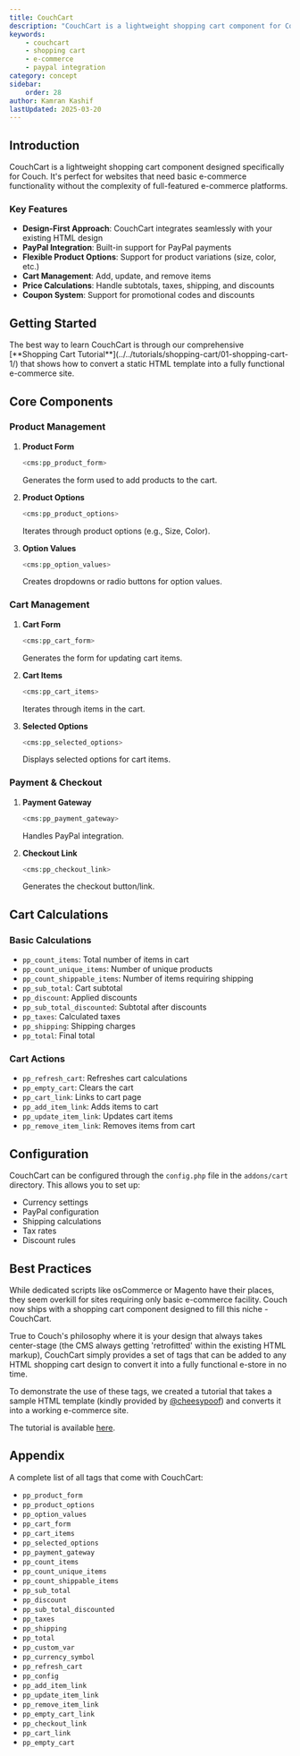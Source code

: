 ```yaml
---
title: CouchCart
description: "CouchCart is a lightweight shopping cart component for CouchCMS that enables basic e-commerce functionality while maintaining design flexibility"
keywords:
    - couchcart
    - shopping cart
    - e-commerce
    - paypal integration
category: concept
sidebar:
    order: 28
author: Kamran Kashif
lastUpdated: 2025-03-20
---
```



## Introduction

CouchCart is a lightweight shopping cart component designed specifically for Couch. It's perfect for websites that need basic e-commerce functionality without the complexity of full-featured e-commerce platforms.

### Key Features

- **Design-First Approach**: CouchCart integrates seamlessly with your existing HTML design
- **PayPal Integration**: Built-in support for PayPal payments
- **Flexible Product Options**: Support for product variations (size, color, etc.)
- **Cart Management**: Add, update, and remove items
- **Price Calculations**: Handle subtotals, taxes, shipping, and discounts
- **Coupon System**: Support for promotional codes and discounts

## Getting Started

<Card icon="star" title="Tutorial">
The best way to learn CouchCart is through our comprehensive [**Shopping Cart Tutorial**](../../tutorials/shopping-cart/01-shopping-cart-1/) that shows how to convert a static HTML template into a fully functional e-commerce site.
</Card>

## Core Components

### Product Management

<Steps>

1. **Product Form**

   ```php title="Product Form Example"
   <cms:pp_product_form>
   ```

   Generates the form used to add products to the cart.

2. **Product Options**

   ```php title="Product Options Example"
   <cms:pp_product_options>
   ```

   Iterates through product options (e.g., Size, Color).

3. **Option Values**

   ```php title="Option Values Example"
   <cms:pp_option_values>
   ```

   Creates dropdowns or radio buttons for option values.

</Steps>

### Cart Management

<Steps>

1. **Cart Form**

   ```php title="Cart Form Example"
   <cms:pp_cart_form>
   ```

   Generates the form for updating cart items.

2. **Cart Items**

   ```php title="Cart Items Example"
   <cms:pp_cart_items>
   ```

   Iterates through items in the cart.

3. **Selected Options**

   ```php title="Selected Options Example"
   <cms:pp_selected_options>
   ```

   Displays selected options for cart items.

</Steps>

### Payment & Checkout

<Steps>

1. **Payment Gateway**

   ```php title="Payment Gateway Example"
   <cms:pp_payment_gateway>
   ```

   Handles PayPal integration.

2. **Checkout Link**

   ```php title="Checkout Link Example"
   <cms:pp_checkout_link>
   ```

   Generates the checkout button/link.

</Steps>

## Cart Calculations

### Basic Calculations

- `pp_count_items`: Total number of items in cart
- `pp_count_unique_items`: Number of unique products
- `pp_count_shippable_items`: Number of items requiring shipping
- `pp_sub_total`: Cart subtotal
- `pp_discount`: Applied discounts
- `pp_sub_total_discounted`: Subtotal after discounts
- `pp_taxes`: Calculated taxes
- `pp_shipping`: Shipping charges
- `pp_total`: Final total

### Cart Actions

- `pp_refresh_cart`: Refreshes cart calculations
- `pp_empty_cart`: Clears the cart
- `pp_cart_link`: Links to cart page
- `pp_add_item_link`: Adds items to cart
- `pp_update_item_link`: Updates cart items
- `pp_remove_item_link`: Removes items from cart

## Configuration

CouchCart can be configured through the `config.php` file in the `addons/cart` directory. This allows you to set up:

- Currency settings
- PayPal configuration
- Shipping calculations
- Tax rates
- Discount rules

## Best Practices

While dedicated scripts like osCommerce or Magento have their places, they seem overkill for sites requiring only basic e-commerce facility. Couch now ships with a shopping cart component designed to fill this niche - CouchCart.

True to Couch's philosophy where it is your design that always takes center-stage (the CMS always getting 'retrofitted' within the existing HTML markup), CouchCart simply provides a set of tags that can be added to any HTML shopping cart design to convert it into a fully functional e-store in no time.

To demonstrate the use of these tags, we created a tutorial that takes a sample HTML template (kindly provided by [@cheesypoof](https://www.couchcms.com/forum/memberlist.php?mode=viewprofile&u=11919)) and converts it into a working e-commerce site.

The tutorial is available [here](../../tutorials/shopping-cart/shopping-cart-1/).

## Appendix

A complete list of all tags that come with CouchCart:

- `pp_product_form`
- `pp_product_options`
- `pp_option_values`
- `pp_cart_form`
- `pp_cart_items`
- `pp_selected_options`
- `pp_payment_gateway`
- `pp_count_items`
- `pp_count_unique_items`
- `pp_count_shippable_items`
- `pp_sub_total`
- `pp_discount`
- `pp_sub_total_discounted`
- `pp_taxes`
- `pp_shipping`
- `pp_total`
- `pp_custom_var`
- `pp_currency_symbol`
- `pp_refresh_cart`
- `pp_config`
- `pp_add_item_link`
- `pp_update_item_link`
- `pp_remove_item_link`
- `pp_empty_cart_link`
- `pp_checkout_link`
- `pp_cart_link`
- `pp_empty_cart`
